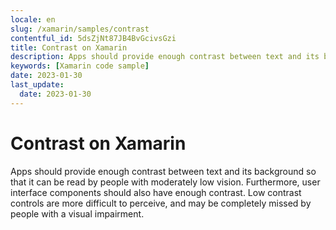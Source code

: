 ```yaml
---
locale: en
slug: /xamarin/samples/contrast
contentful_id: 5dsZjNt87JB4BvGcivsGzi
title: Contrast on Xamarin
description: Apps should provide enough contrast between text and its background so that it can be read by people with moderately low vision.
keywords: [Xamarin code sample]
date: 2023-01-30
last_update:
  date: 2023-01-30
---
```


# Contrast on Xamarin

Apps should provide enough contrast between text and its background so that it can be read by people with moderately low vision. Furthermore, user interface components should also have enough contrast. Low contrast controls are more difficult to perceive, and may be completely missed by people with a visual impairment.

<CodeSample id="screen-contrast" locale="en" platform="xamarin"/>
